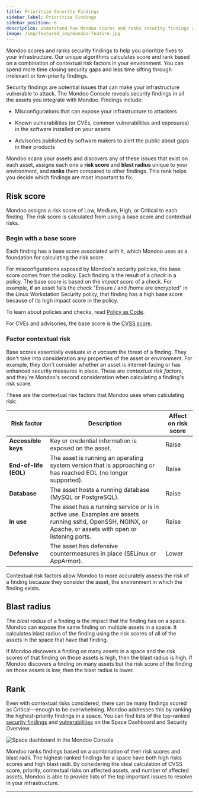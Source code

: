 ```yaml
---
title: Prioritize Security Findings
sidebar_label: Prioritize Findings
sidebar_position: 6
description: Understand how Mondoo scores and ranks security findings and vulnerabilities
image: /img/featured_img/mondoo-feature.jpg
---
```


Mondoo scores and ranks security findings to help you prioritize fixes to your infrastructure. Our unique algorithms calculates score and rank based on a combination of contextual risk factors in your environment. You can spend more time closing security gaps and less time sifting through irrelevant or low-priority findings.

Security findings are potential issues that can make your infrastructure vulnerable to attack. The Mondoo Console reveals security findings in all the assets you integrate with Mondoo. Findings include:

- Misconfigurations that can expose your infrastructure to attackers

- Known vulnerabilities (or CVEs, common vulnerabilities and exposures) in the software installed on your assets

- Advisories published by software makers to alert the public about gaps in their products

Mondoo scans your assets and discovers any of these issues that exist on each asset, assigns each one a **risk score** and **blast radius** unique to your environment, and **ranks** them compared to other findings. This rank helps you decide which findings are most important to fix.

## Risk score

Mondoo assigns a risk score of Low, Medium, High, or Critical to each finding. The risk score is calculated from using a base score and contextual risks.

### Begin with a base score

Each finding has a base score associated with it, which Mondoo uses as a foundation for calculating the risk score.

For misconfigurations exposed by Mondoo's security policies, the base score comes from the policy. Each finding is the result of a _check_ in a policy. The base score is based on the _impact score_ of a check. For example, if an asset fails the check "Ensure / and /home are encrypted" in the Linux Workstation Security policy, that finding has a high base score because of its high impact score in the policy.

To learn about policies and checks, read [Policy as Code](/platform/security/posture/pac/).

For CVEs and advisories, the base score is the [CVSS score](/platform/security/posture/vulnerabilities/#cvss-score-and-metrics).

### Factor contextual risk

Base scores essentially evaluate _in a vacuum_ the threat of a finding. They don't take into consideration any properties of the asset or environment. For example, they don't consider whether an asset is internet-facing or has enhanced security measures in place. These are _contextual risk factors_, and they're Mondoo's second consideration when calculating a finding's risk score.

These are the contextual risk factors that Mondoo uses when calculating risk:

| Risk factor           | Description                                                                                                                                               | Affect on risk score |
| --------------------- | --------------------------------------------------------------------------------------------------------------------------------------------------------- | --- |
| **Accessible keys**   | Key or credential information is exposed on the asset.                                                                                                    | Raise |
| **End-of-life (EOL)** | The asset is running an operating system version that is approaching or has reached EOL (no longer supported).                                            | Raise |
| **Database**          | The asset hosts a running database (MySQL or PostgreSQL).                                                                                                 | Raise |
| **In use**            | The asset has a running service or is in active use. Examples are assets running sshd, OpenSSH, NGINX, or Apache, or assets with open or listening ports. | Raise |
| **Defensive**         | The asset has defensive countermeasures in place (SELinux or AppArmor).                                                                                   | Lower |

Contextual risk factors allow Mondoo to more accurately assess the risk of a finding because they consider the asset, the environment in which the finding exists.

## Blast radius

The _blast radius_ of a finding is the impact that the finding has on a space. Mondoo can expose the same finding on multiple assets in a space. It calculates blast radius of the finding using the risk scores of all of the assets in the space that have that finding.

If Mondoo discovers a finding on many assets in a space and the risk scores of that finding on those assets is high, then the blast radius is high. If Mondoo discovers a finding on many assets but the risk score of the finding on those assets is low, then the blast radius is lower.

## Rank

Even with contextual risks considered, there can be many findings scored as Critical&mdash;enough to be overwhelming. Mondoo addresses this by ranking the highest-priority findings in a space. You can find lists of the top-ranked [security findings](/platform/security/posture/monitor/) and [vulnerabilities](/platform/security/posture/vulnerabilities/) on the Space Dashboard and Security Overview.

![Space dashboard in the Mondoo Console](/img/platform/security/dashboard.png)

Mondoo ranks findings based on a combination of their risk scores and blast radii. The highest-ranked findings for a space have both high risks scores and high blast radii. By considering the ideal calculation of CVSS score, priority, contextual risks on affected assets, and number of affected assets, Mondoo is able to provide lists of the top important issues to resolve in your infrastructure.

---
